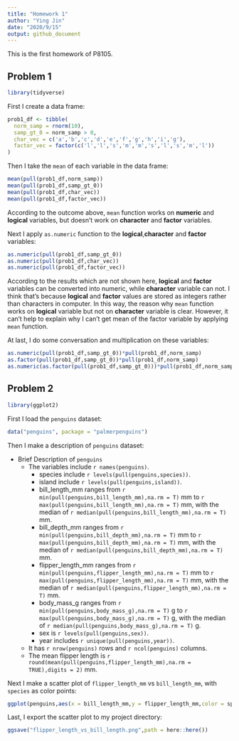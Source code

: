 ```yaml
---
title: "Homework 1"
author: "Ying Jin"
date: "2020/9/15"
output: github_document
---
```


This is the first homework of P8105.

## Problem 1

```r
library(tidyverse)
```

First I create a data frame:

```r
prob1_df <- tibble(
  norm_samp = rnorm(10),
  samp_gt_0 = norm_samp > 0,
  char_vec = c('a','b','c','d','e','f','g','h','i','g'),
  factor_vec = factor(c('l','l','s','m','m','s','l','s','m','l'))
)
```

Then I take the `mean` of each variable in the data frame:

```r
mean(pull(prob1_df,norm_samp))
mean(pull(prob1_df,samp_gt_0))
mean(pull(prob1_df,char_vec))
mean(pull(prob1_df,factor_vec))
```

According to the outcome above, `mean` function works on **numeric** and **logical** variables, but doesn't work on **character** and **factor** variables. 

Next I apply `as.numeric` function to the **logical**,**character** and **factor** variables:

```r
as.numeric(pull(prob1_df,samp_gt_0))
as.numeric(pull(prob1_df,char_vec))
as.numeric(pull(prob1_df,factor_vec))
```

According to the results which are not shown here, **logical** and **factor** variables can be converted into numeric, while **character** variable can not. I think that's  because **logical** and **factor** values are stored as integers rather than characters in computer. In this way, the reason why `mean` function works on **logical** variable but not on **character** variable is clear. However, it can't help to explain why I can't get mean of the factor variable by applying `mean` function.

At last, I do some conversation and multiplication on these variables:

```r
as.numeric(pull(prob1_df,samp_gt_0))*pull(prob1_df,norm_samp)
as.factor(pull(prob1_df,samp_gt_0))*pull(prob1_df,norm_samp)
as.numeric(as.factor(pull(prob1_df,samp_gt_0)))*pull(prob1_df,norm_samp)
```

## Problem 2

```r
library(ggplot2)
```

First I load the `penguins` dataset:

```r
data("penguins", package = "palmerpenguins")
```

Then I make a description of `penguins` dataset:

* Brief Description of `penguins`
  * The variables include `r names(penguins)`.
    * species include `r levels(pull(penguins,species))`.
    * island include `r levels(pull(penguins,island))`.
    * bill_length_mm ranges from `r min(pull(penguins,bill_length_mm),na.rm = T)` mm to `r max(pull(penguins,bill_length_mm),na.rm = T)` mm, with the median of `r median(pull(penguins,bill_length_mm),na.rm = T)` mm.
    * bill_depth_mm ranges from `r min(pull(penguins,bill_depth_mm),na.rm = T)` mm to `r max(pull(penguins,bill_depth_mm),na.rm = T)` mm, with the median of `r median(pull(penguins,bill_depth_mm),na.rm = T)` mm.
    * flipper_length_mm ranges from `r min(pull(penguins,flipper_length_mm),na.rm = T)` mm to `r max(pull(penguins,flipper_length_mm),na.rm = T)` mm, with the median of `r median(pull(penguins,flipper_length_mm),na.rm = T)` mm.
    * body_mass_g ranges from `r min(pull(penguins,body_mass_g),na.rm = T)` g to `r max(pull(penguins,body_mass_g),na.rm = T)` g, with the median of `r median(pull(penguins,body_mass_g),na.rm = T)` g.
    * sex is `r levels(pull(penguins,sex))`. 
    * year includes `r unique(pull(penguins,year))`.
  * It has `r nrow(penguins)` rows and `r ncol(penguins)` columns.
  * The mean flipper length is `r round(mean(pull(penguins,flipper_length_mm),na.rm = TRUE),digits = 2)` mm.
  
Next I make a scatter plot of `flipper_length_mm` vs `bill_length_mm`, with `species` as color points:

```r
ggplot(penguins,aes(x = bill_length_mm,y = flipper_length_mm,color = species)) + geom_point()
```

Last, I export the scatter plot to my project directory:

```r
ggsave("flipper_length_vs_bill_length.png",path = here::here())
```

